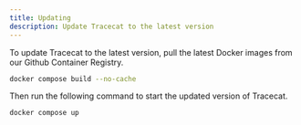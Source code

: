 ```yaml
---
title: Updating
description: Update Tracecat to the latest version
---
```


To update Tracecat to the latest version, pull the latest Docker images from our Github Container Registry.

```bash
docker compose build --no-cache
```

Then run the following command to start the updated version of Tracecat.

```bash
docker compose up
```
